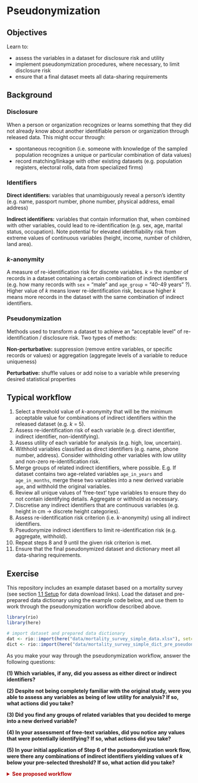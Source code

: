 
# Pseudonymization {#pseudonym}

## Objectives

Learn to:

- assess the variables in a dataset for disclosure risk and utility
- implement pseudonymization procedures, where necessary, to limit disclosure
risk
- ensure that a final dataset meets all data-sharing requirements

## Background

### Disclosure

When a person or organization recognizes or learns something that they did not
already know about another identifiable person or organization through released
data. This might occur through:

- spontaneous recognition (i.e. someone with knowledge of the sampled population
recognizes a unique or particular combination of data values)
- record matching/linkage with other existing datasets (e.g. population
registers, electoral rolls, data from specialized firms)

### Identifiers

**Direct identifiers:** variables that unambiguously reveal a person’s identity
(e.g. name, passport number, phone number, physical address, email address)

**Indirect identifiers:** variables that contain information that, when combined
with other variables, could lead to re-identification (e.g. sex, age, marital
status, occupation). Note potential for elevated identifiability risk from
extreme values of continuous variables (height, income, number of children, land
area).

### *k*-anonymity

A measure of re-identification risk for discrete variables. *k* = the number of
records in a dataset containing a certain combination of indirect identifiers
(e.g. how many records with `sex` = "male" and `age_group` = "40-49 years" ?).
Higher value of *k* means lower re-identification risk, because higher *k* means
more records in the dataset with the same combination of indirect identifiers.

### Pseudonymization

Methods used to transform a dataset to achieve an “acceptable level” of
re-identification / disclosure risk. Two types of methods:

**Non-perturbative:** suppression (remove entire variables, or specific records
or values) or aggregation (aggregate levels of a variable to reduce uniqueness)

**Perturbative:** shuffle values or add noise to a variable while preserving
desired statistical properties

## Typical workflow

1. Select a threshold value of *k*-anonymity that will be the minimum
acceptable value for combinations of indirect identifiers within the released
dataset (e.g. *k* = 5).
2. Assess re-identification risk of each variable (e.g. direct identifier,
indirect identifier, non-identifying).
3. Assess utility of each variable for analysis (e.g. high, low, uncertain).
4. Withhold variables classified as direct identifiers (e.g. name, phone number,
address). Consider withholding other variables with low utility and non-zero
re-identification risk.
5. Merge groups of related indirect identifiers, where possible. E.g. If dataset
contains two age-related variables `age_in_years` and `age_in_months`, merge
these two variables into a new derived variable `age`, and withhold the original
variables.
6. Review all unique values of 'free-text' type variables to ensure they do not
contain identifying details. Aggregate or withhold as necessary.
7. Discretise any indirect identifiers that are continuous variables (e.g.
height in cm -> discrete height categories).
8. Assess re-identification risk criterion (i.e. *k*-anonymity) using all
indirect identifiers.
9. Pseudonymize indirect identifiers to limit re-identification risk (e.g.
aggregate, withhold).
10. Repeat steps 8 and 9 until the given risk criterion is met.
11. Ensure that the final pseudonymized dataset and dictionary meet all
data-sharing requirements.

## Exercise

This repository includes an example dataset based on a mortality survey (see
section [1.1 Setup](#setup) for data download links). Load the dataset and
pre-prepared data dictionary using the example code below, and use them to work
through the pseudonymization workflow described above.

```r
library(rio)
library(here)

# import dataset and prepared data dictionary
dat <- rio::import(here("data/mortality_survey_simple_data.xlsx"), setclass = "tbl")
dict <- rio::import(here("data/mortality_survey_simple_dict_pre_pseudonym.xlsx"), setclass = "tbl")
```

As you make your way through the pseudonymization workflow, answer the following
questions:

**(1) Which variables, if any, did you assess as either direct or indirect
identifiers?**

**(2) Despite not being completely familiar with the original study, were you
able to assess any variables as being of low utility for analysis? If so, what
actions did you take?**

**(3) Did you find any groups of related variables that you decided to merge
into a new derived variable?**

**(4) In your assessment of free-text variables, did you notice any values that
were potentially identifying? If so, what actions did you take?**

**(5) In your initial application of Step 6 of the pseudonymization work flow,
were there any combinations of indirect identifiers yielding values of *k* below
your pre-selected threshold? If so, what action did you take?**


<details>
  <summary style="color:#b30000">
    <b>See proposed workflow</b>
  </summary>

__Load required packages and read data/dictionary__

```r
# ensures the package "pacman" is installed
if (!require("pacman")) install.packages("pacman")

# load/install packages from CRAN
pacman::p_load(
  
  # project and file management
  here,     # file paths relative to R project root folder
  rio,      # import/export of many types of data
  
  # general data management
  dplyr    # data wrangling
)

# Load/install packages from GitHub
pacman::p_load_gh(
  # data dictionary
  "epicentre-msf/datadict"  # create/validate data dictionary
)

# read/prep dictionary
odk_survey <- rio::import(here("data/mortality_survey_simple_kobo.xlsx"), sheet = "survey", setclass = "tbl")
odk_choices <- rio::import(here("data/mortality_survey_simple_kobo.xlsx"), sheet = "choices", setclass = "tbl")

dict <- datadict::dict_from_odk(odk_survey, odk_choices)

# read dataset (and reclass columns according to dictionary)
dat <- rio::import(here("data/mortality_survey_simple_data.xlsx"), setclass = "tbl") %>% 
  datadict::reclass_data(dict)
```

#### Select a threshold value of *k*-anonymity

k = 5

#### Assess re-identification risk of each variable (e.g. direct identifier, indirect identifier, non-identifying).

Indirect identifiers:
  
- `location`
- `source_water`
- `sex`
- `age_under_one`
- `age_months`
- `age_years`
- `arrived`
- `date_arrived`
- `departed`
- `date_departed`
- `born`
- `date_born`

#### Assess utility of each variable for analysis (e.g. high, low, uncertain).

Most variables of 'high' utility for analysis

#### Withhold variables classified as direct identifiers. Consider withholding other variables with low utility and non-zero re-identification risk.

No direct identifiers
  
#### Merge groups of related indirect identifiers, where possible.

The most obvious group of related variables to merge are the age-related
variables, `age_under_one`, `age_months`, and `age_years`. We'll also merge all
of the date variables (except `date_death`) and related indicators into a single
new derived variable `exposure`, the number of days that a given person was at
risk of mortality.

```r
## merge age variables ---------------------------------------------------------
age_group_levels <- c("0-2", "3-14", "15-29", "30-44", "45+")

dat <- dat %>% 
  mutate(
    age_group = case_when(
      age_under_one == "Yes" ~ "0-2",
      age_years <= 2 ~ "0-2",
      age_years >= 3 & age_years <= 14 ~ "3-14",
      age_years >= 15 & age_years <= 29 ~ "15-29",
      age_years >= 30 & age_years <= 44 ~ "30-44",
      age_years >= 45 ~ "45+"
    ),
    .after = age_years,
    age_group = factor(age_group, levels = age_group_levels)
  )

# withhold old age variables
dat$age_under_one <- NA_character_
dat$age_months <- NA_real_
dat$age_years <- NA_real_

vars_withhold <- c(
  "age_under_one",
  "age_months",
  "age_years"
)

dict$status[dict$variable_name %in% vars_withhold] <- "withheld"

# add new age var to dictionary
age_group_choices <- datadict::generate_coded_options(age_group_levels)

dict <- dict %>% 
  add_row(
    variable_name = "age_group",
    short_label = "Age group (downscaled from age variables `age_months` and `age_years`)",
    type = "Coded list",
    choices = age_group_choices,
    origin = "derived",
    status = "shared",
    .after = which(.$variable_name == "age_years")
  )

## merge date variables --------------------------------------------------------
dat <- dat %>% 
  mutate(
    date_min = as.Date("2020-07-01")
  ) %>% 
  mutate(
    date_start = as.Date(apply(select(., date_min, date_arrived, date_born), 1, max, na.rm = TRUE)),
    date_end = as.Date(apply(select(., date, date_departed), 1, max, na.rm = TRUE)),
    exposure = as.integer(date_end - date_start),
    .after = date_died
  ) %>% 
  select(-date_min, -date_start, -date_end)

# withhold old date variables (and related indicators)
dat$born <- NA_character_
dat$date_born <- as.Date(NA_character_)
dat$arrived <- NA_character_
dat$date_arrived <- as.Date(NA_character_)
dat$departed <- NA_character_
dat$date_departed <- as.Date(NA_character_)

vars_withhold <- c(
  "born",
  "date_born",
  "arrived",
  "date_arrived",
  "departed",
  "date_departed"
)

dict$status[dict$variable_name %in% vars_withhold] <- "withheld"

# add new exposure var to dictionary
dict <- dict %>% 
  add_row(
    variable_name = "exposure",
    short_label = "Exposure period in days (derived from study start date '2020-07-01' and variables `date_born`, `date_arrived`, and `date_departed`)",
    type = "Numeric",
    choices = NA_character_,
    origin = "derived",
    status = "shared",
    .after = which(.$variable_name == "date_died")
  )
```


#### Review all unique values of 'free-text' type variables to ensure they do not contain identifying details. Aggregate or withhold as necessary.

```r
dict %>% 
  filter(type %in% "Free text") %>% 
  select(1:3)

dat %>% 
  count(source_water_other)

dat %>% 
  count(ilness_other)

dat %>% 
  count(cause_death_other)
```

Value "Untreated water wells" of variable `source_water_other` is potentially
identifying. We'll treat it as indirect identifier along with variable
`source_water`.

#### Discretise any indirect identifiers that are continuous variables.

None remaining (already discretised the age variables when we merged them)

#### Assess re-identification risk criterion (i.e. *k*-anonymity) using all indirect identifiers.

```r
vars_indirect <- c(
  "location",
  "source_water",
  "source_water_other",
  "sex",
  "age_group"
)

datadict::k_anonymity_counts(dat, vars_indirect, threshold = 5)
```

#### Pseudonymize indirect identifiers to limit re-identification risk (e.g. aggregate, withhold).

With the five indirect identifiers noted above, we are far from our
*k*-anonymity threshold... there are 25 combinations with *k* < 5. We're
particularly interested in keeping variables `sex` and `age_group`, so let's see
what would happen if we withheld different combinations of the other
identifiers.

```r
datadict::k_anonymity_counts(dat, c("sex", "age_group"), threshold = 5)
datadict::k_anonymity_counts(dat, c("sex", "age_group", "location"), threshold = 5)
datadict::k_anonymity_counts(dat, c("sex", "age_group", "source_water"), threshold = 5)
```

The variables `source_water` and `source_water_other` could potentially be
aggregated into categories like "Treated water" and "Untreated water".

```r
dat %>% 
  count(source_water, source_water_other)

dat <- dat %>% 
  mutate(
    water_source_agg = case_when(
      source_water == "City water network piped to household" ~ "Source treated",
      source_water_other == "Buying purified water" ~ "Source treated",
      !is.na(source_water) ~ "Source untreated",
      TRUE ~ NA_character_
    )
  )

datadict::k_anonymity_counts(dat, c("sex", "age_group", "water_source_agg"), threshold = 5)
```

#### Repeat steps 8 and 9 until the given risk criterion is met.

Even after aggregating the water source variables, we still do not meet our
*k*-anonymity threshold if we also include `sex` and `age_group`. We therefore
elect to withhold the water source variables.

```r
dat$water_source_agg <- NULL # we can remove this one outright
dat$source_water <- NA_character_
dat$source_water_other <- NA_character_

vars_withhold <- c(
  "source_water",
  "source_water_other"
)

dict$status[dict$variable_name %in% vars_withhold] <- "withheld"
```


#### Ensure that the final pseudonymized dataset and dictionary meet all data-sharing requirements.

```r
# check dictionary valid
datadict::valid_dict(dict)

# check dataset corresponds with dictionary
datadict::valid_data(dat, dict)
```

The variable `id` seems to be missing from the dictionary, so we'll have to
create a manual entry.

```r
dict <- dict %>% 
  add_row(
    variable_name = "id",
    short_label = "Participant ID",
    type = "Free text",
    choices = NA_character_,
    origin = "original",
    status = "shared",
    .before = 1
  )
```

We'll run the checks one final time, including a final check of our
*k*-anonymity threshold.

```r
# check dictionary valid
datadict::valid_dict(dict)

# check dataset corresponds with dictionary
datadict::valid_data(dat, dict)

# check k-anonymity
datadict::k_anonymity_counts(dat, c("sex", "age_group", "location"), threshold = 5)
```

Finally, we'll write the final, pseudonymized dataset and data dictionary for
sharing.

```r
if (!dir.exists(here("output"))) dir.create(here("output"))
rio::export(dat, file = here("output/data_share.xlsx"))
rio::export(dict, file = here("output/dict_share.xlsx"))
```

</details>

